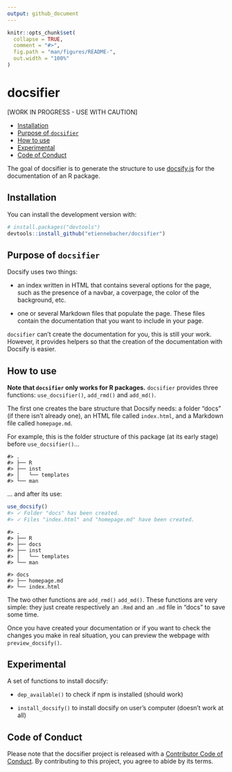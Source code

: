 ```yaml
---
output: github_document
---
```


<!-- README.md is generated from README.Rmd. Please edit that file -->

```r
knitr::opts_chunk$set(
  collapse = TRUE,
  comment = "#>",
  fig.path = "man/figures/README-",
  out.width = "100%"
)
```


# docsifier

[WORK IN PROGRESS - USE WITH CAUTION]

<!-- badges: start -->
<!-- badges: end -->
  
* [Installation](#installation)
* [Purpose of `docsifier`](#purpose)
* [How to use](#howto)
* [Experimental](#experimental)
* [Code of Conduct](#CoC)
  
  
The goal of docsifier is to generate the structure to use [docsify.js](https://docsify.js.org/#/) for the documentation of an R package.

## Installation

You can install the development version with: 

```r
# install.packages("devtools")
devtools::install_github("etiennebacher/docsifier")
```

## Purpose of `docsifier`

Docsify uses two things:

* an index written in HTML that contains several options for the page, such as the presence of a navbar, a coverpage, the color of the background, etc.

* one or several Markdown files that populate the page. These files contain the documentation that you want to include in your page.

`docsifier` can't create the documentation for you, this is still your work. However, it provides helpers so that the creation of the documentation with Docsify is easier.


## How to use

**Note that `docsifier` only works for R packages.** `docsifier` provides three functions: `use_docsifier()`, `add_rmd()` and `add_md()`.

The first one creates the bare structure that Docsify needs: a folder "docs" (if there isn't already one), an HTML file called `index.html`, and a Markdown file called `homepage.md`.

For example, this is the folder structure of this package (at its early stage) before `use_docsifier()`...

    #> .
    #> ├── R
    #> ├── inst
    #> │   └── templates
    #> └── man

… and after its use:

``` r
use_docsify()
#> ✓ Folder "docs" has been created.
#> ✓ Files "index.html" and "homepage.md" have been created.
```

    #> .
    #> ├── R
    #> ├── docs
    #> ├── inst
    #> │   └── templates
    #> └── man

    #> docs
    #> ├── homepage.md
    #> └── index.html


The two other functions are `add_rmd()` `add_md()`. These functions are very simple: they just create respectively an `.Rmd` and an `.md` file in "docs" to save some time.

Once you have created your documentation or if you want to check the changes you make in real situation, you can preview the webpage with `preview_docsify()`.



## Experimental

A set of functions to install docsify:

* `dep_available()` to check if npm is installed (should work)

* `install_docsify()` to install docsify on user's computer (doesn't work at all)



## Code of Conduct

Please note that the docsifier project is released with a [Contributor Code of Conduct](https://contributor-covenant.org/version/2/0/CODE_OF_CONDUCT.html). By contributing to this project, you agree to abide by its terms.




